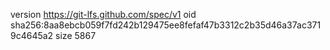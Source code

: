 version https://git-lfs.github.com/spec/v1
oid sha256:8aa8ebcb059f7fd242b129475ee8fefaf47b3312c2b35d46a37ac3719c4645a2
size 5867
